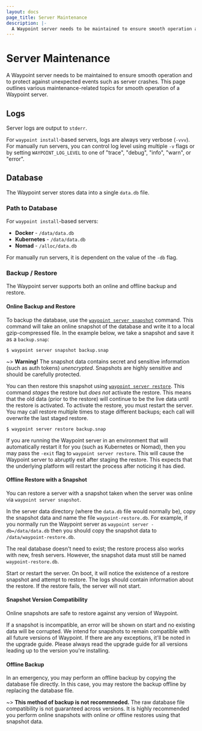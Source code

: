 ```yaml
---
layout: docs
page_title: Server Maintenance
description: |-
  A Waypoint server needs to be maintained to ensure smooth operation and to protect against unexpected events such as server crashes. This page outlines various maintenance-related topics for smooth operation of a Waypoint server.
---
```


# Server Maintenance

A Waypoint server needs to be maintained to ensure smooth operation and
to protect against unexpected events such as server crashes. This page
outlines various maintenance-related topics for smooth operation of a
Waypoint server.

## Logs

Server logs are output to `stderr`.

For `waypoint install`-based servers, logs are always very verbose (`-vvv`).
For manually run servers, you can control log level using multiple `-v` flags
or by setting `WAYPOINT_LOG_LEVEL` to one of "trace", "debug", "info", "warn",
or "error".

## Database

The Waypoint server stores data into a single `data.db` file.

### Path to Database

For `waypoint install`-based servers:

- **Docker** - `/data/data.db`
- **Kubernetes** - `/data/data.db`
- **Nomad** - `/alloc/data.db`

For manually run servers, it is dependent on the value of the `-db` flag.

### Backup / Restore

The Waypoint server supports both an online and offline backup and restore.

#### Online Backup and Restore

To backup the database, use the [`waypoint server snapshot`](/commands/server-snapshot)
command. This command will take an online snapshot of the database and
write it to a local gzip-compressed file. In the example below, we take
a snapshot and save it as a `backup.snap`:

```shell-session
$ waypoint server snapshot backup.snap
```

~> **Warning!** The snapshot data contains secret and sensitive information
(such as auth tokens) _unencrypted_. Snapshots are highly sensitive and should
be carefully protected.

You can then restore this snapshot using [`waypoint server restore`](/commands/server-restore).
This command _stages_ the restore but _does not_ activate the restore. This means
that the old data (prior to the restore) will continue to be the live data
until the restore is activated. To activate the restore, you must restart the server. You may call restore
multiple times to stage different backups; each call will overwrite the last
staged restore.

```shell-session
$ waypoint server restore backup.snap
```

If you are running the Waypoint server in an environment that will automatically
restart it for you (such as Kubernetes or Nomad), then you may pass the
`-exit` flag to `waypoint server restore`. This will cause the Waypoint server
to abruptly exit after staging the restore. This expects that the underlying
platform will restart the process after noticing it has died.

#### Offline Restore with a Snapshot

You can restore a server with a snapshot taken when the server was online
via `waypoint server snapshot`.

In the server data directory (where the `data.db` file would normally be),
copy the snapshot data and name the file `waypoint-restore.db`. For example,
if you normally run the Waypoint server as `waypoint server -db=/data/data.db`
then you should copy the snapshot data to `/data/waypoint-restore.db`.

The real database doesn't need to exist; the restore process also works with
new, fresh servers. However, the snapshot data must still be named `waypoint-restore.db`.

Start or restart the server. On boot, it will notice the existence of a
restore snapshot and attempt to restore. The logs should contain information
about the restore. If the restore fails, the server will not start.

#### Snapshot Version Compatibility

Online snapshots are safe to restore against any version of Waypoint.

If a snapshot is incompatible, an error will be shown on start and no existing
data will be corrupted. We intend for snapshots to remain compatible with
all future versions of Waypoint. If there are any exceptions, it'll be noted
in the upgrade guide. Please always read the upgrade guide for all versions
leading up to the version you're installing.

#### Offline Backup

In an emergency, you may perform an offline backup by copying the database file
directly. In this case, you may restore the backup offline by replacing the
database file.

~> **This method of backup is not recommneded.** The raw database file
compatibility is not guaranteed across versions. It is highly recommended
you perform online snapshots with online _or_ offline restores using that
snapshot data.
